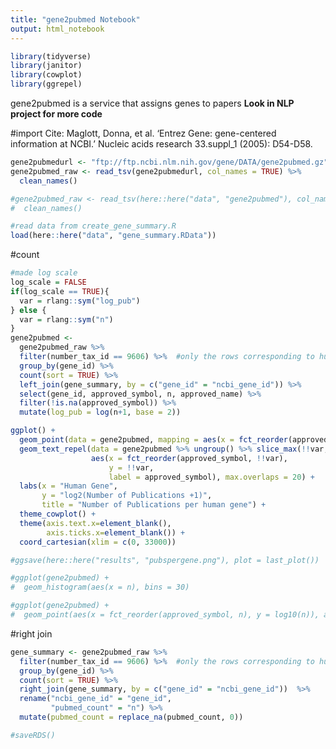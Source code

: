 ```yaml
---
title: "gene2pubmed Notebook"
output: html_notebook
---
```


```r
library(tidyverse)
library(janitor)
library(cowplot)
library(ggrepel)
```
gene2pubmed is a service that assigns genes to papers
**Look in NLP project for more code**

#import
Cite: Maglott, Donna, et al. 'Entrez Gene: gene-centered information at NCBI.' Nucleic acids research 33.suppl_1 (2005): D54-D58.
```r

gene2pubmedurl <- "ftp://ftp.ncbi.nlm.nih.gov/gene/DATA/gene2pubmed.gz"
gene2pubmed_raw <- read_tsv(gene2pubmedurl, col_names = TRUE) %>% 
  clean_names()

#gene2pubmed_raw <- read_tsv(here::here("data", "gene2pubmed"), col_names = TRUE) %>% 
#  clean_names()

#read data from create_gene_summary.R
load(here::here("data", "gene_summary.RData"))

```


#count
```r
#made log scale 
log_scale = FALSE
if(log_scale == TRUE){
  var = rlang::sym("log_pub")
} else {
  var = rlang::sym("n")
}
gene2pubmed <- 
  gene2pubmed_raw %>% 
  filter(number_tax_id == 9606) %>%  #only the rows corresponding to humans (#tax_id = 9606) 
  group_by(gene_id) %>% 
  count(sort = TRUE) %>% 
  left_join(gene_summary, by = c("gene_id" = "ncbi_gene_id")) %>% 
  select(gene_id, approved_symbol, n, approved_name) %>% 
  filter(!is.na(approved_symbol)) %>% 
  mutate(log_pub = log(n+1, base = 2))

ggplot() +
  geom_point(data = gene2pubmed, mapping = aes(x = fct_reorder(approved_symbol, !!var), y = !!var), alpha = 0.2) +
  geom_text_repel(data = gene2pubmed %>% ungroup() %>% slice_max(!!var, n = 10), 
                  aes(x = fct_reorder(approved_symbol, !!var), 
                      y = !!var, 
                      label = approved_symbol), max.overlaps = 20) +
  labs(x = "Human Gene", 
       y = "log2(Number of Publications +1)", 
       title = "Number of Publications per human gene") +
  theme_cowplot() +
  theme(axis.text.x=element_blank(),
        axis.ticks.x=element_blank()) +
  coord_cartesian(xlim = c(0, 33000))

#ggsave(here::here("results", "pubspergene.png"), plot = last_plot())

#ggplot(gene2pubmed) +
#  geom_histogram(aes(x = n), bins = 30)

#ggplot(gene2pubmed) +
#  geom_point(aes(x = fct_reorder(approved_symbol, n), y = log10(n)), alpha = 0.2)

```

#right join
```r
gene_summary <- gene2pubmed_raw %>% 
  filter(number_tax_id == 9606) %>%  #only the rows corresponding to humans (#tax_id = 9606) 
  group_by(gene_id) %>% 
  count(sort = TRUE) %>% 
  right_join(gene_summary, by = c("gene_id" = "ncbi_gene_id"))  %>% 
  rename("ncbi_gene_id" = "gene_id", 
         "pubmed_count" = "n") %>% 
  mutate(pubmed_count = replace_na(pubmed_count, 0))

#saveRDS()

```

